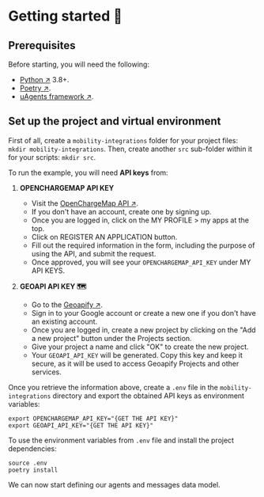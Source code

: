 # Getting started 🎯

## Prerequisites

Before starting, you will need the following:

- [Python ↗️](https://www.python.org/downloads/) 3.8+.
- [Poetry ↗️](https://python-poetry.org/).
- [uAgents framework ↗️](https://pypi.org/project/uagents/).

## Set up the project and virtual environment

First of all, create a `mobility-integrations` folder for your project files: `mkdir mobility-integrations`. Then, create another `src` sub-folder within it for your scripts: `mkdir src`.

To run the example, you will need **API keys** from:

1. **OPENCHARGEMAP API KEY**

   - Visit the [OpenChargeMap API ↗️](https://openchargemap.org/site/develop/api).
   - If you don't have an account, create one by signing up.
   - Once you are logged in, click on the MY PROFILE > my apps at the top.
   - Click on REGISTER AN APPLICATION button.
   - Fill out the required information in the form, including the purpose of using the API, and submit the request.
   - Once approved, you will see your `OPENCHARGEMAP_API_KEY` under MY API KEYS.

2. **GEOAPI API KEY 🗺️**
   - Go to the [Geoapify ↗️](https://www.geoapify.com/).
   - Sign in to your Google account or create a new one if you don't have an existing account.
   - Once you are logged in, create a new project by clicking on the "Add a new project" button under the Projects section.
   - Give your project a name and click "OK" to create the new project.
   - Your `GEOAPI_API_KEY` will be generated. Copy this key and keep it secure, as it will be used to access Geoapify Projects and other services.

Once you retrieve the information above, create a `.env` file in the `mobility-integrations` directory and export the obtained API keys as environment variables:

```
export OPENCHARGEMAP_API_KEY="{GET THE API KEY}"
export GEOAPI_API_KEY="{GET THE API KEY}"
```

To use the environment variables from `.env` file and install the project dependencies:

```
source .env
poetry install
```

We can now start defining our agents and messages data model.
